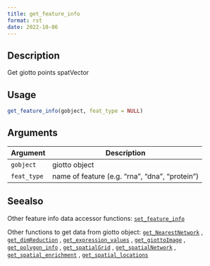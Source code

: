 ```yaml
--- 
title: get_feature_info 
format: rst 
date: 2022-10-06 
--- 
```


## Description

Get giotto points spatVector


## Usage

```r
get_feature_info(gobject, feat_type = NULL)
```


## Arguments

Argument      |Description
------------- |----------------
`gobject`     |     giotto object
`feat_type`     |     name of feature (e.g. "rna", "dna", "protein")


## Seealso

Other feature info data accessor functions:
 [`set_feature_info`](#setfeatureinfo) 
 
 Other functions to get data from giotto object:
 [`get_NearestNetwork`](#getnearestnetwork) ,
 [`get_dimReduction`](#getdimreduction) ,
 [`get_expression_values`](#getexpressionvalues) ,
 [`get_giottoImage`](#getgiottoimage) ,
 [`get_polygon_info`](#getpolygoninfo) ,
 [`get_spatialGrid`](#getspatialgrid) ,
 [`get_spatialNetwork`](#getspatialnetwork) ,
 [`get_spatial_enrichment`](#getspatialenrichment) ,
 [`get_spatial_locations`](#getspatiallocations)


